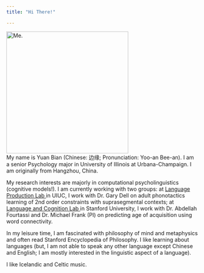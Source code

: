```yaml
---
title: "Hi There!"

---
```

<span class="marginnote">
    <img src="Yuan.jpg" alt="Me." width="320" height="320" />
</span>
<br>
My name is Yuan Bian (Chinese: 边缘; Pronunciation: Yoo-an Bee-an). I am a senior Psychology major in University of Illinois at Urbana-Champaign. I am originally from Hangzhou, China.

My research interests are majorly in computational psycholinguistics (cognitive models!). I am currently working with two groups: at <a href="http://langprod.psychology.illinois.edu/"> Language Production Lab </a> in UIUC, I work with Dr. Gary Dell on adult phonotactics learning of 2nd order constraints with suprasegmental contexts; at <a href="http://langcog.stanford.edu/"> Language and Cognition Lab </a> in Stanford University, I work with Dr. Abdellah Fourtassi and Dr. Michael Frank (PI) on predicting age of acquisition using word connectivity.

In my leisure time, I am fascinated with philosophy of mind and metaphysics and often read Stanford Encyclopedia of Philosophy. I like learning about languages (but, I am not able to speak any other language except Chinese and English; I am mostly interested in the linguistic aspect of a language).

I like Icelandic and Celtic music.

